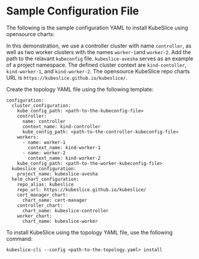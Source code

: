# Sample Configuration File
The following is the sample configuration YAML to install KubeSlice using opensource charts:

In this demonstration, we use a controller cluster with name `controller`, as well as two worker clusters with the 
names `worker-1`and `worker-2`. Add the path to the relavant `kubeconfig` file. `kubeslice-avesha` serves as an example of a project namespace.
The defined cluster context  are `kind-contoller`, `kind-worker-1`, and `kind-worker-2`.
The opensource KubeSlice repo charts URL is `https://kubeslice.github.io/kubeslice/`.

Create the topology YAML file using the following template:

```
configuration:
  cluster_configuration:
    kube_config_path: <path-to-the-kubeconfig-file>
    controller:
      name: controller
      context_name: kind-controller
      kube_config_path: <path-to-the-controller-kubeconfig-file>
    workers:
      - name: worker-1
        context_name: kind-worker-1
      - name: worker-2
        context_name: kind-worker-2
    kube_config_path: <path-to-the-worker-kubeconfig-file>
  kubeslice_configuration:
    project_name: kubeslice-avesha
  helm_chart_configuration:
    repo_alias: kubeslice
    repo_url: https://kubeslice.github.io/kubeslice/
    cert_manager_chart:
      chart_name: cert-manager
    controller_chart:
      chart_name: kubeslice-controller
    worker_chart:
      chart_name: kubeslice-worker
```
To install KubeSlice using the topology YAML file, use the following command:
```
kubeslice-cli --config <path-to-the-topology.yaml> install
```